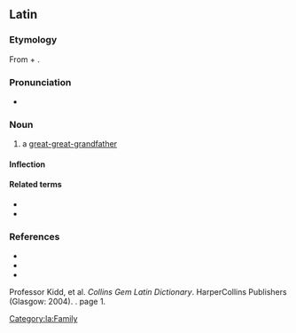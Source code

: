 ==Latin==

===Etymology===
From {{m|la|ab}} + {{m|la|avus||grandfather}}.

===Pronunciation===
* {{la-IPA}}

===Noun===
{{la-noun|abavus|abavī|m|second}}

# a [[great-great-grandfather]]

====Inflection====
{{la-decl-2nd|abav}}

====Related terms====
* {{l|la|atavus}}
* {{l|la|avus}}

===References===
* {{R:L&S}}
* {{R:Elementary Lewis}}
* {{R:Gaffiot}}
Professor Kidd, et al. ''Collins Gem Latin Dictionary''. HarperCollins Publishers (Glasgow: 2004). {{ISBN|0-00-470763-X}}. page 1.

[[Category:la:Family]]